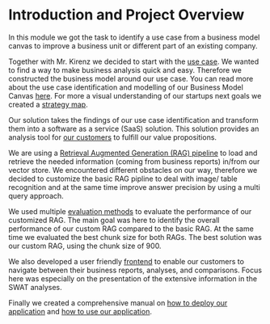 # Introduction and Project Overview

In this module we got the task to identify a use case from a business model canvas to improve a business unit or
different part of an existing company.

Together with Mr. Kirenz we decided to start with the [use case](https://llm-team1.github.io/documentation/usecase.html).
We wanted to find a way to make business analysis quick and easy. Therefore we constructed the business model around
our use case. You can read more about the use case identification and modelling of our Business Model Canvas
[here](https://llm-team1.github.io/documentation/bmc.html). For more a visual understanding of our startups next goals
we created a [strategy map](https://llm-team1.github.io/documentation/strategyMap.html).

Our solution takes the findings of our use case identification and transform them into a software as a service
(SaaS) solution. This solution provides an analysis tool for [our customers](https://llm-team1.github.io/documentation/userPersona.html)
to fulfill our value propositions.

We are using a [Retrieval Augmented Generation (RAG) pipeline](/documentation/RAGpipeline.html) to load and retrieve
the needed information (coming from business reports) in/from our vector store. We encountered different obstacles
on our way, therefore we decided to customize the basic RAG pipline to deal with image/ table recognition and at the
same time improve answer precision by using a multi query approach.

We used multiple [evaluation methods](https://llm-team1.github.io/documentation/RAGevaluation.html) to evaluate the
performance of our customized RAG. The main goal was here to identify the overall performance of our custom RAG
compared to the basic RAG. At the same time we evaluated the best chunk size for both RAGs. The best solution was
our custom RAG, using the chunk size of 900.

We also developed a user friendly [frontend](https://llm-team1.github.io/documentation/frontendArchitecture.html) to
enable our customers to navigate between their business reports, analyses, and comparisons. Focus here was especially
on the presentation of the extensive information in the SWAT analyses.

Finally we created a comprehensive manual on [how to deploy our application](https://llm-team1.github.io/documentation/deployment.html)
and [how to use our application](https://llm-team1.github.io/documentation/userManual.html).
